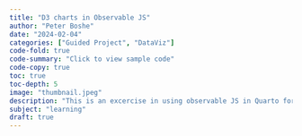 ```yaml
---
title: "D3 charts in Observable JS"
author: "Peter Boshe"
date: "2024-02-04"
categories: ["Guided Project", "DataViz"]
code-fold: true
code-summary: "Click to view sample code"
code-copy: true
toc: true
toc-depth: 5
image: "thumbnail.jpeg"
description: "This is an excercise in using observable JS in Quarto for Data Visualizations"
subject: "learning"
draft: true
---
```

